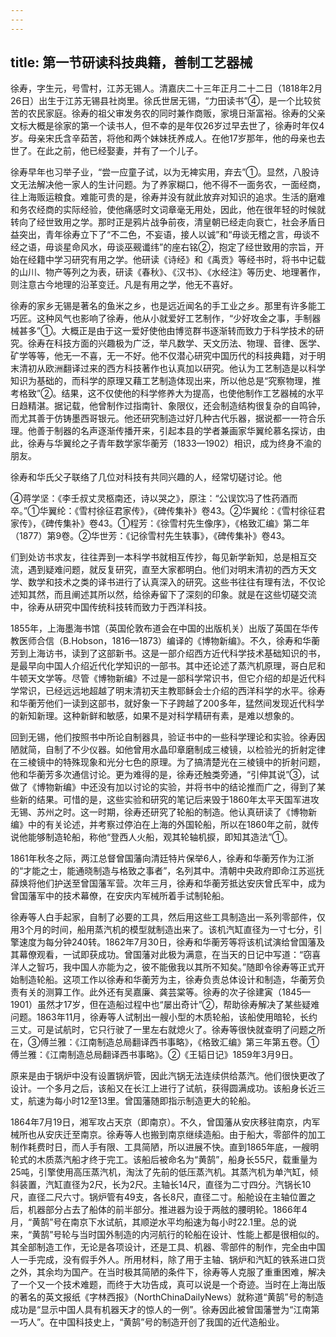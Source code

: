 ```yaml
---
---
---
```

title: 第一节研读科技典籍，善制工艺器械
---



徐寿，字生元，号雪村，江苏无锡人。清嘉庆二十三年正月二十二日（1818年2月26日）出生于江苏无锡县社岗里。徐氏世居无锡，“力田读书”④，是一个比较贫苦的农民家庭。徐寿的祖父审发务农的同时兼作商贩，家境日渐富裕。徐寿的父亲文标大概是徐家的第一个读书人，但不幸的是年仅26岁过早去世了，徐寿时年仅4岁。母亲宋氏含辛茹苦，将他和两个妹妹抚养成人。在他17岁那年，他的母亲也去世了。在此之前，他已经娶妻，并有了一个儿子。

徐寿早年也习举子业，“尝一应童子试，以为无裨实用，弃去”①。显然，八股诗文无法解决他一家人的生计问题。为了养家糊口，他不得不一面务农，一面经商，往上海贩运粮食。难能可贵的是，徐寿并没有就此放弃对知识的追求。生活的磨难和务农经商的实际经验，使他痛感时文词章毫无用处，因此，他在很年轻的时候就转向了经世致用之学。那时正是鸦片战争前夜，清皇朝已经走向衰亡，社会矛盾日益突出，青年徐寿立下了“不二色，不妄语，接人以诚”和“毋谈无稽之言，毋谈不经之语，毋谈星命风水，毋谈巫觋谶纬”的座右铭②，抱定了经世致用的宗旨，开始在经籍中学习研究有用之学。他研读《诗经》和《禹贡》等经书时，将书中记载的山川、物产等列之为表，研读《春秋》、《汉书》、《水经注》等历史、地理著作，则注意古今地理的沿革变迁。凡是有用之学，他无不喜好。

徐寿的家乡无锡是著名的鱼米之乡，也是远近闻名的手工业之乡。那里有许多能工巧匠。这种风气也影响了徐寿，他从小就爱好工艺制作，“少好攻金之事，手制器械甚多”①。大概正是由于这一爱好使他由博览群书逐渐转而致力于科学技术的研究。徐寿在科技方面的兴趣极为广泛，举凡数学、天文历法、物理、音律、医学、矿学等等，他无一不喜，无一不好。他不仅潜心研究中国历代的科技典籍，对于明末清初从欧洲翻译过来的西方科技著作也认真加以研究。他认为工艺制造是以科学知识为基础的，而科学的原理又藉工艺制造体现出来，所以他总是“究察物理，推考格致”②。结果，这不仅使他的科学修养大为提高，也使他制作工艺器械的水平日趋精湛。据记载，他曾制作过指南针、象限仪，还会制造结构很复杂的自鸣钟，而尤其善于仿铸墨西哥银元。他还研究制造过好几种古代乐器，据说都一一符合乐理。他善于制器的名声逐渐传播开来，引起本县的学者兼画家华翼纶慕名探访，由此，徐寿与华翼纶之子青年数学家华蘅芳（1833—1902）相识，成为终身不渝的朋友。

徐寿和华氏父子联络了几位对科技有共同兴趣的人，经常切磋讨论。他

④蒋学坚：《李壬叔丈灵柩南还，诗以哭之》，原注：“公误饮冯了性药酒而卒。”①华翼纶：《雪村徐征君家传》，《碑传集补》卷43。②华翼纶：《雪村徐征君家传》，《碑传集补》卷43。①程芳：《徐雪村先生像序》，《格致汇编》第二年（1877）第9卷。②华世芳：《记徐雪村先生轶事》，《碑传集补》卷43。

们到处访书求友，往往弄到一本科学书就相互传抄，每见新学新知，总是相互交流，遇到疑难问题，就反复研究，直至大家都明白。他们对明末清初的西方天文学、数学和技术之类的译书进行了认真深入的研究。这些书往往有理有法，不仅论述知其然，而且阐述其所以然，给徐寿留下了深刻的印象。就是在这些切磋交流中，徐寿从研究中国传统科技转而致力于西洋科技。

1855年，上海墨海书馆（英国伦敦布道会在中国的出版机关）出版了英国在华传教医师合信（B.Hobson，1816—1873）编译的《博物新编》。不久，徐寿和华蘅芳到上海访书，读到了这部新书。这是一部介绍西方近代科学技术基础知识的书，是最早向中国人介绍近代化学知识的一部书。其中还论述了蒸汽机原理，哥白尼和牛顿天文学等。尽管《博物新编》不过是一部科学常识书，但它介绍的却是近代科学常识，已经远远地超越了明末清初天主教耶稣会士介绍的西洋科学的水平。徐寿和华蘅芳他们一读到这部书，就好象一下子跨越了200多年，猛然间发现近代科学的新知新理。这种新鲜和敏感，如果不是对科学精研有素，是难以想象的。

回到无锡，他们按照书中所论自制器具，验证书中的一些科学理论和实验。徐寿因陋就简，自制了不少仪器。如他曾用水晶印章磨制成三棱镜，以检验光的折射定律在三棱镜中的特殊现象和光分七色的原理。为了搞清楚光在三棱镜中的折射问题，他和华蘅芳多次通信讨论。更为难得的是，徐寿还触类旁通，“引伸其说”③，试做了《博物新编》中还没有加以讨论的实验，并将书中的结论推而广之，得到了某些新的结果。可惜的是，这些实验和研究的笔记后来毁于1860年太平天国军进攻无锡、苏州之时。这一时期，徐寿还研究了轮船的制造。他认真研读了《博物新编》中的有关论述，并考察过停泊在上海的外国轮船，所以在1860年之前，就传说他能够制造轮船，称他“登西人火船，观其轮轴机捩，即知其造法”①。

1861年秋冬之际，两江总督曾国藩向清廷特片保举6人，徐寿和华蘅芳作为江浙的“才能之士，能通晓制造与格致之事者”，名列其中。清朝中央政府即命江苏巡抚薛焕将他们护送至曾国藩军营。次年三月，徐寿和华蘅芳抵达安庆曾氏军中，成为曾国藩军中的技术幕僚，在安庆内军械所着手试制轮船。

徐寿等人白手起家，自制了必要的工具，然后用这些工具制造出一系列零部件，仅用3个月的时间，船用蒸汽机的模型就制造出来了。该机汽缸直径为一寸七分，引擎速度为每分钟240转。1862年7月30日，徐寿和华蘅芳等将该机试演给曾国藩及其幕僚观看，一试即获成功。曾国藩对此极为满意，在当天的日记中写道：“窃喜洋人之智巧，我中国人亦能为之，彼不能傲我以其所不知矣。”随即令徐寿等正式开始制造轮船。这项工作以徐寿和华蘅芳为主，徐寿负责总体设计和制造，华蘅芳负责有关的测算工作。此外还有吴嘉廉、龚芸棠等。徐寿的次子徐建寅（1845—1901）虽然才17岁，但在造船过程中也“屡出奇计”②，帮助徐寿解决了某些疑难问题。1863年11月，徐寿等人试制出一艘小型的木质轮船，该船使用暗轮，长约三丈。可是试航时，它只行驶了一里左右就熄火了。徐寿等很快就查明了问题之所在，③傅兰雅：《江南制造总局翻译西书事略》，《格致汇编》第三年第五卷。①傅兰雅：《江南制造总局翻译西书事略》。②《王韬日记》1859年3月9日。

原来是由于锅炉中没有设置锅炉管，因此汽锅无法连续供给蒸汽。他们很快更改了设计。一个多月之后，该船又在长江上进行了试航，获得圆满成功。该船身长近三丈，航速为每小时12至13里。曾国藩随即指示制造更大的轮船。

1864年7月19日，湘军攻占天京（即南京）。不久，曾国藩从安庆移驻南京，内军械所也从安庆迁至南京。徐寿等人也搬到南京继续造船。由于船大，零部件的加工制作耗费时日，而人手有限、工具简陋，所以进展不快。直到1865年底，一艘明轮式的木质蒸汽船才终于完工。该船后被命名为“黄鹄”，船身长55尺，载重量为25吨，引擎使用高压蒸汽机，淘汰了先前的低压蒸汽机。其蒸汽机为单汽缸，倾斜装置，汽缸直径为2尺，长为2尺。主轴长14尺，直径为二寸四分。汽锅长10尺，直径二尺六寸。锅炉管有49支，各长8尺，直径二寸。船舱设在主轴位置之后，机器部分占去了船体的前半部分。推进器为设于两舷的腰明轮。1866年4月，“黄鹄”号在南京下水试航，其顺逆水平均船速为每小时22.1里。总的说来，“黄鹄”号轮与当时国外制造的内河航行的轮船在设计、性能上都是很相似的。其全部制造工作，无论是各项设计，还是工具、机器、零部件的制作，完全由中国人一手完成，没有假手外人。所用材料，除了用于主轴、锅炉和汽缸的铁系进口货之外，其余均为国产。在当时极其简陋的条件下，徐寿等人克服了重重困难，解决了一个又一个技术难题，而终于大功告成，真可以说是一个奇迹。当时在上海出版的著名的英文报纸《字林西报》（NorthChinaDailyNews）就称道“黄鹄”号的制造成功是“显示中国人具有机器天才的惊人的一例”。徐寿因此被曾国藩誉为“江南第一巧人”。在中国科技史上，“黄鹄”号的制造开创了我国的近代造船业。
